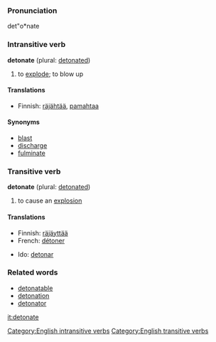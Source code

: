 ===Pronunciation===
det"o*nate

===Intransitive verb===
'''detonate''' (plural: [[detonated]])
# to [[explode]]; to blow up

====Translations====
*Finnish: [[räjähtää]], [[pamahtaa]]

====Synonyms====
*[[blast]]
*[[discharge]]
*[[fulminate]]

===Transitive verb===
'''detonate''' (plural: [[detonated]])
# to cause an [[explosion]]

====Translations====
{{top}}
*Finnish: [[räjäyttää]]
*French: [[détoner]]
{{mid}}
*Ido: [[detonar]]
{{bottom}}

===Related words===
* [[detonatable]]
* [[detonation]]
* [[detonator]]

[[Category:English intransitive verbs]]
[[Category:English transitive verbs]]

[[it:detonate]]